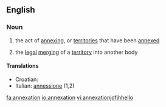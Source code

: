 ==English==

===Noun===
{{wikipedia}}
{{en-noun}}

# the act of [[annexing]], or [[territories]] that have been [[annexed]]
#{{law}} the [[legal]] [[merging]] of a [[territory]] into another body

====Translations====
{{top}}
*Croatian: {{t+|hr|aneksija|f}}
*Italian: [[annessione]] {{f}} (1,2)
{{mid}}

{{bottom}}

[[fa:annexation]]
[[io:annexation]]
[[vi:annexation]]jdfjhhello